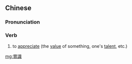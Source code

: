 {{also|赏识}}
==Chinese==
{{zh-forms|s=赏识}}

===Pronunciation===
{{zh-pron
|m=shǎng识
|c=soeng2 sik1
|mn=qz:sióng-siak/tw:siúⁿ-sek/xm:sióng-sek/zz:siáng-sit
|cat=v
}}

===Verb===
{{zh-verb}}

# to [[appreciate]] (the [[value]] of something, one's [[talent]], etc.)

[[mg:賞識]]